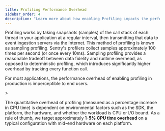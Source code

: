 ```yaml
---
title: Profiling Performance Overhead
sidebar_order: 4
description: "Learn more about how enabling Profiling impacts the performance of your application."
---
```


Profiling works by taking snapshots (samples) of the call stack of each thread in your application at a regular interval, then transmitting that data to event ingestion servers via the Internet. This method of profiling is known as sampling profiling. Sentry's profilers collect samples approximately 100 times per second (or once every 10ms). Sampling profiling provides a reasonable tradeoff between data fidelity and runtime overhead, as opposed to deterministic profiling, which introduces significantly higher overhead by tracking every function call.

<Alert>

For most applications, the performance overhead of enabling profiling in production is imperceptible to end users.

</Alert>>

The quantitative overhead of profiling (measured as a percentage increase in CPU time) is dependent on environmental factors such as the SDK, the platform, the hardware, and whether the workload is CPU or I/O bound. As a rule of thumb, we target approximately **1-5% CPU time overhead** on a typical configuration with mid-end hardware on each platform.
